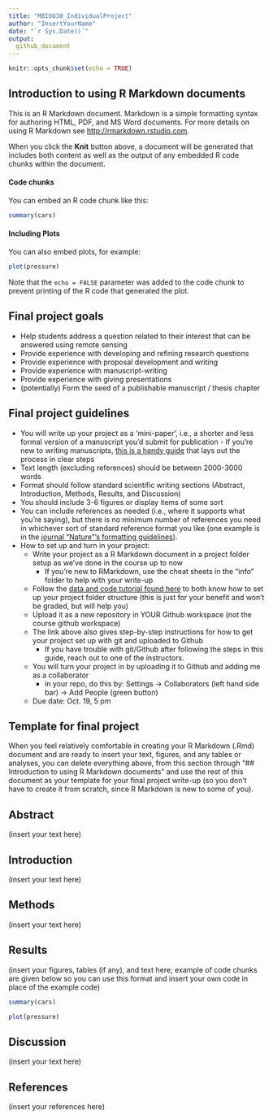 ```yaml
---
title: "MBIO630_IndividualProject"
author: "InsertYourName"
date: "`r Sys.Date()`"
output: 
  github_document 
---
```


```r
knitr::opts_chunk$set(echo = TRUE)
```

## Introduction to using R Markdown documents

This is an R Markdown document. Markdown is a simple formatting syntax for authoring HTML, PDF, and MS Word documents. For more details on using R Markdown see <http://rmarkdown.rstudio.com>.

When you click the **Knit** button above, a document will be generated that includes both content as well as the output of any embedded R code chunks within the document. 

#### Code chunks

You can embed an R code chunk like this:

```r
summary(cars)
```

#### Including Plots

You can also embed plots, for example:

```r
plot(pressure)
```

Note that the `echo = FALSE` parameter was added to the code chunk to prevent printing of the R code that generated the plot.

## Final project goals

* Help students address a question related to their interest that can be answered using remote sensing	
* Provide experience with developing and refining research questions	
* Provide experience with proposal development and writing	
* Provide experience with manuscript-writing 	
* Provide experience with giving presentations	
* (potentially) Form the seed of a publishable manuscript / thesis chapter

## Final project guidelines

* You will write up your project as a 'mini-paper', i.e., a shorter and less formal version of a manuscript you'd submit for publication
        - If you're new to writing manuscripts, [this is a handy guide](https://conservationbytes.com/2012/10/22/how-to-write-a-scientific-paper/) that lays out the process in clear steps 
* Text length (excluding references) should be between 2000-3000 words 
* Format should follow standard scientific writing sections (Abstract, Introduction, Methods, Results, and Discussion)
* You should include 3-6 figures or display items of some sort
* You can include references as needed (i.e., where it supports what you're saying), but there is no minimum number of references you need in whichever sort of standard reference format you like (one example is in the [journal "Nature"'s formatting guidelines](https://www.nature.com/nature/for-authors/formatting-guide)). 
* How to set up and turn in your project:  
    + Write your project as a R Markdown document in a project folder setup as we've done in the course up to now
        - If you're new to RMarkdown, use the cheat sheets in the "info" folder to help with your write-up
    + Follow the [data and code tutorial found here](https://jmadinlab.github.io/data_code_tutorial/) to both know how to set up your project folder structure (this is just for your benefit and won't be graded, but will help you) 
    + Upload it as a new repository in YOUR Github workspace (not the course github workspace)
    + The link above also gives step-by-step instructions for how to get your project set up with git and uploaded to Github
        - If you have trouble with git/Github after following the steps in this guide, reach out to one of the instructors. 
    + You will turn your project in by uploading it to Github and adding me as a collaborator
        - in your repo, do this by: Settings -> Collaborators (left hand side bar) -> Add People (green button)
    + Due date: Oct. 19, 5 pm

## Template for final project

When you feel relatively comfortable in creating your R Markdown (.Rmd) document and are ready to insert your text, figures, and any tables or analyses, you can delete everything above, from this section through "## Introduction to using R Markdown documents" and use the rest of this document as your template for your final project write-up (so you don't have to create it from scratch, since R Markdown is new to some of you).
 
## Abstract

(insert your text here)

## Introduction 

(insert your text here)

## Methods

(insert your text here)

## Results

(insert your figures, tables (if any), and text here; example of code chunks are given below so you can use this format and insert your own code in place of the example code)

```r
summary(cars)
```

```r
plot(pressure)
```

## Discussion

(insert your text here)

## References

(insert your references here)


